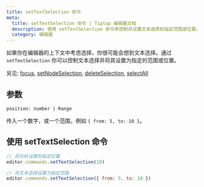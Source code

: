 ```yaml
---
title: setTextSelection 命令
meta:
  title: setTextSelection 命令 | Tiptap 编辑器文档
  description: 使用 setTextSelection 命令来控制并设置文本选择到指定范围或位置。详细了解请查看我们的文档！
  category: 编辑器
---
```


如果你在编辑器的上下文中考虑选择，你很可能会想到文本选择。通过 `setTextSelection` 你可以控制文本选择并将其设置为指定的范围或位置。

另见: [focus](/editor/api/commands/selection/focus), [setNodeSelection](/editor/api/commands/selection/set-node-selection), [deleteSelection](/editor/api/commands/selection/delete-selection), [selectAll](/editor/api/commands/selection/select-all)

## 参数

`position: number | Range`

传入一个数字，或一个范围，例如 `{ from: 5, to: 10 }`。

## 使用 setTextSelection 命令

```js
// 将光标设置到指定位置
editor.commands.setTextSelection(10)

// 将文本选择设置为指定范围
editor.commands.setTextSelection({ from: 5, to: 10 })
```